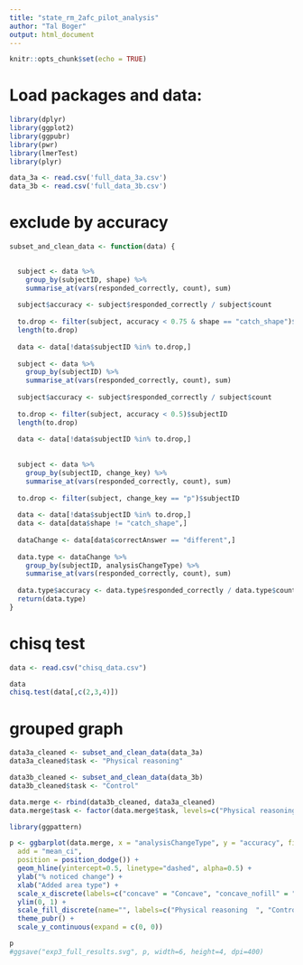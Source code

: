 ```yaml
---
title: "state_rm_2afc_pilot_analysis"
author: "Tal Boger"
output: html_document
---
```


```r
knitr::opts_chunk$set(echo = TRUE)
```

# Load packages and data:

```r
library(dplyr)
library(ggplot2)
library(ggpubr)
library(pwr)
library(lmerTest)
library(plyr)

data_3a <- read.csv('full_data_3a.csv')
data_3b <- read.csv('full_data_3b.csv')
```

# exclude by accuracy

```r
subset_and_clean_data <- function(data) {
  

  subject <- data %>%
    group_by(subjectID, shape) %>%
    summarise_at(vars(responded_correctly, count), sum)
  
  subject$accuracy <- subject$responded_correctly / subject$count
  
  to.drop <- filter(subject, accuracy < 0.75 & shape == "catch_shape")$subjectID
  length(to.drop)
  
  data <- data[!data$subjectID %in% to.drop,]
  
  subject <- data %>%
    group_by(subjectID) %>%
    summarise_at(vars(responded_correctly, count), sum)
  
  subject$accuracy <- subject$responded_correctly / subject$count
  
  to.drop <- filter(subject, accuracy < 0.5)$subjectID
  length(to.drop)
  
  data <- data[!data$subjectID %in% to.drop,]
  
  
  subject <- data %>%
    group_by(subjectID, change_key) %>%
    summarise_at(vars(responded_correctly, count), sum)
  
  to.drop <- filter(subject, change_key == "p")$subjectID
  
  data <- data[!data$subjectID %in% to.drop,]
  data <- data[data$shape != "catch_shape",]
  
  dataChange <- data[data$correctAnswer == "different",]
  
  data.type <- dataChange %>%
    group_by(subjectID, analysisChangeType) %>%
    summarise_at(vars(responded_correctly, count), sum)
  
  data.type$accuracy <- data.type$responded_correctly / data.type$count
  return(data.type)
}
```

# chisq test

```r
data <- read.csv("chisq_data.csv")

data
chisq.test(data[,c(2,3,4)])
```


# grouped graph

```r
data3a_cleaned <- subset_and_clean_data(data_3a)
data3a_cleaned$task <- "Physical reasoning"

data3b_cleaned <- subset_and_clean_data(data_3b)
data3b_cleaned$task <- "Control"

data.merge <- rbind(data3b_cleaned, data3a_cleaned)
data.merge$task <- factor(data.merge$task, levels=c("Physical reasoning", "Control"))

library(ggpattern)

p <- ggbarplot(data.merge, x = "analysisChangeType", y = "accuracy", fill="task",
  add = "mean_ci",
  position = position_dodge()) +
  geom_hline(yintercept=0.5, linetype="dashed", alpha=0.5) +
  ylab("% noticed change") +
  xlab("Added area type") +
  scale_x_discrete(labels=c("concave" = "Concave", "concave_nofill" = "Concave no fill", "convex" = "Convex")) +
  ylim(0, 1) +  
  scale_fill_discrete(name="", labels=c("Physical reasoning  ", "Control")) +
  theme_pubr() +
  scale_y_continuous(expand = c(0, 0))

p
#ggsave("exp3_full_results.svg", p, width=6, height=4, dpi=400)
```

